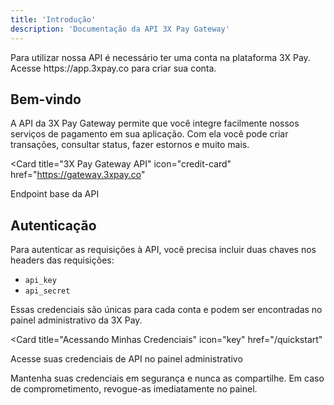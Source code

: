 ```yaml
---
title: 'Introdução'
description: 'Documentação da API 3X Pay Gateway'
---
```


<Note>
  Para utilizar nossa API é necessário ter uma conta na plataforma 3X Pay. 
  Acesse https://app.3xpay.co para criar sua conta.
</Note>

## Bem-vindo

A API da 3X Pay Gateway permite que você integre facilmente nossos serviços de pagamento em sua aplicação. Com ela você pode criar transações, consultar status, fazer estornos e muito mais.

<Card
  title="3X Pay Gateway API"
  icon="credit-card"
  href="https://gateway.3xpay.co"
>
  Endpoint base da API
</Card>

## Autenticação

Para autenticar as requisições à API, você precisa incluir duas chaves nos headers das requisições:

- `api_key`
- `api_secret`

Essas credenciais são únicas para cada conta e podem ser encontradas no painel administrativo da 3X Pay.

<Card
  title="Acessando Minhas Credenciais"
  icon="key"
  href="/quickstart"
>
  Acesse suas credenciais de API no painel administrativo
</Card>

<Warning>
  Mantenha suas credenciais em segurança e nunca as compartilhe. Em caso de comprometimento, revogue-as imediatamente no painel.
</Warning>
